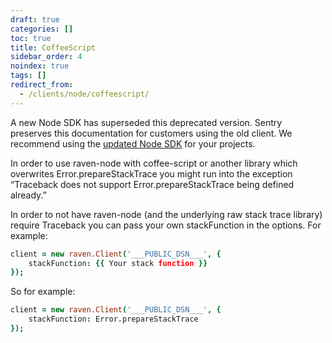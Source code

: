 ```yaml
---
draft: true
categories: []
toc: true
title: CoffeeScript
sidebar_order: 4
noindex: true
tags: []
redirect_from:
  - /clients/node/coffeescript/
---
```


<Alert level="warning" title="Deprecation Warning">

A new Node SDK has superseded this deprecated version. Sentry preserves this documentation for customers using the old client. We recommend using the [updated Node SDK](/platforms/node/) for your projects.

</Alert>

In order to use raven-node with coffee-script or another library which overwrites Error.prepareStackTrace you might run into the exception “Traceback does not support Error.prepareStackTrace being defined already.”

In order to not have raven-node (and the underlying raw stack trace library) require Traceback you can pass your own stackFunction in the options. For example:

```coffeescript
client = new raven.Client('___PUBLIC_DSN___', {
    stackFunction: {{ Your stack function }}
});
```

So for example:

```coffeescript
client = new raven.Client('___PUBLIC_DSN___', {
    stackFunction: Error.prepareStackTrace
});
```
